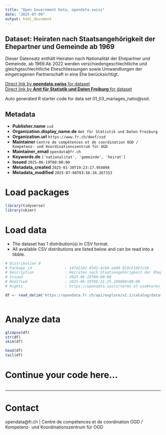 ```yaml
---
title: "Open Government Data, opendata.swiss"
date: "2025-07-09"
output: html_document
---
```


## Dataset: Heiraten nach Staatsangehörigkeit der Ehepartner und Gemeinde ab 1969

Dieser Datensatz enthält Heiraten nach Nationalität der Ehepartner und Gemeinde, ab 1969.Ab 2022 werden verschiedengeschlechtliche und gleichgeschlechtliche Eheschliessungen sowie Umwandlungen der eingetragenen Partnerschaft in eine Ehe berücksichtigt.

[Direct link by **opendata.swiss** for dataset](https://opendata.swiss/de/dataset/heiraten-nach-staatsangehorigkeit-der-ehepartner-und-gemeinde-ab-1969)<br>
[Direct link by **Amt für Statistik und Daten Freiburg** for dataset](https://opendata.fr.ch/explore/dataset/01_03_mariages_natio/)

Auto generated R starter code for data set 01_03_mariages_natio@ssd.

## Metadata

- **Publisher.name** `ssd`
- **Organization.display_name.de** `Amt für Statistik und Daten Freiburg`
- **Organization.url** `https://www.fr.ch/deef/ssd`
- **Maintainer** `Centre de compétences et de coordination OGD / Kompetenz- und Koordinationszentrum für OGD`
- **Maintainer_email** `opendata@fr.ch`
- **Keywords.de** `['nationalitat', 'gemeinde', 'heirat']`
- **Issued** `2025-06-19T00:00:00`
- **Metadata_created** `2025-01-30T19:23:17.954098`
- **Metadata_modified** `2025-07-08T03:56:34.267153`


# Load packages

```r

library(tidyverse)
library(skimr)

```

# Load data

-   The dataset has 1 distribution(s) in CSV format.
-   All available CSV distributions are listed below and can be read into a tibble.

```r

# Distribution 0
# Package_id               : 14742182-0542-4cb9-add4-819c51067c56
# Description              : Heiraten nach Staatsangehörigkeit der Ehepartner und Gemeinde ab 1969 (csv)
# Issued                   : 2025-06-19T00:00:00
# Modified                 : 2025-06-19T06:31:25.190000+00:00
# Rights                   : https://opendata.swiss/terms-of-use#terms_by

df <- read_delim('https://opendata.fr.ch/api/explore/v2.1/catalog/datasets/01_03_mariages_natio/exports/csv?use_labels=true')



```

# Analyze data

```r

glimpse(df)
str(df)
skim(df)

head(df)
tail(df)

```

# Continue your code here...

```r

```

------------------------------------------------------------------------

# Contact

opendata@fr.ch | Centre de compétences et de coordination OGD / Kompetenz- und Koordinationszentrum für OGD
